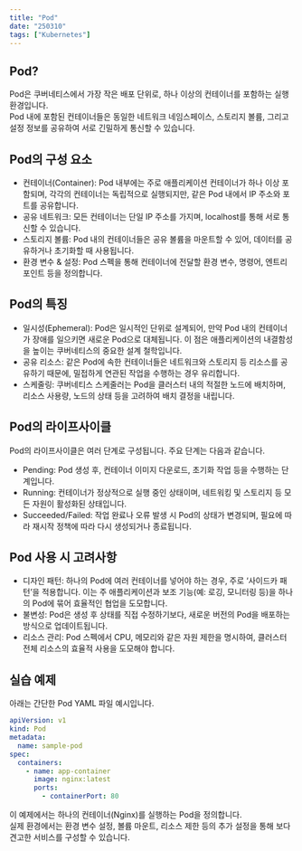 ```yaml
---
title: "Pod"
date: "250310"
tags: ["Kubernetes"]
---
```


## Pod?

Pod은 쿠버네티스에서 가장 작은 배포 단위로, 하나 이상의 컨테이너를 포함하는 실행 환경입니다.  
Pod 내에 포함된 컨테이너들은 동일한 네트워크 네임스페이스, 스토리지 볼륨, 그리고 설정 정보를 공유하여 서로 긴밀하게 통신할 수 있습니다.

## Pod의 구성 요소

- 컨테이너(Container): Pod 내부에는 주로 애플리케이션 컨테이너가 하나 이상 포함되며, 각각의 컨테이너는 독립적으로 실행되지만, 같은 Pod 내에서 IP 주소와 포트를 공유합니다.
- 공유 네트워크: 모든 컨테이너는 단일 IP 주소를 가지며, localhost를 통해 서로 통신할 수 있습니다.
- 스토리지 볼륨: Pod 내의 컨테이너들은 공유 볼륨을 마운트할 수 있어, 데이터를 공유하거나 초기화할 때 사용됩니다.
- 환경 변수 & 설정: Pod 스펙을 통해 컨테이너에 전달할 환경 변수, 명령어, 엔트리포인트 등을 정의합니다.

## Pod의 특징

- 일시성(Ephemeral): Pod은 일시적인 단위로 설계되어, 만약 Pod 내의 컨테이너가 장애를 일으키면 새로운 Pod으로 대체됩니다. 이 점은 애플리케이션의 내결함성을 높이는 쿠버네티스의 중요한 설계 철학입니다.
- 공유 리소스: 같은 Pod에 속한 컨테이너들은 네트워크와 스토리지 등 리소스를 공유하기 때문에, 밀접하게 연관된 작업을 수행하는 경우 유리합니다.
- 스케줄링: 쿠버네티스 스케줄러는 Pod을 클러스터 내의 적절한 노드에 배치하며, 리소스 사용량, 노드의 상태 등을 고려하여 배치 결정을 내립니다.

## Pod의 라이프사이클

Pod의 라이프사이클은 여러 단계로 구성됩니다. 주요 단계는 다음과 같습니다.

- Pending: Pod 생성 후, 컨테이너 이미지 다운로드, 초기화 작업 등을 수행하는 단계입니다.
- Running: 컨테이너가 정상적으로 실행 중인 상태이며, 네트워킹 및 스토리지 등 모든 자원이 활성화된 상태입니다.
- Succeeded/Failed: 작업 완료나 오류 발생 시 Pod의 상태가 변경되며, 필요에 따라 재시작 정책에 따라 다시 생성되거나 종료됩니다.

## Pod 사용 시 고려사항

- 디자인 패턴: 하나의 Pod에 여러 컨테이너를 넣어야 하는 경우, 주로 ‘사이드카 패턴’을 적용합니다. 이는 주 애플리케이션과 보조 기능(예: 로깅, 모니터링 등)을 하나의 Pod에 묶어 효율적인 협업을 도모합니다.
- 불변성: Pod은 생성 후 상태를 직접 수정하기보다, 새로운 버전의 Pod을 배포하는 방식으로 업데이트됩니다.
- 리소스 관리: Pod 스펙에서 CPU, 메모리와 같은 자원 제한을 명시하여, 클러스터 전체 리소스의 효율적 사용을 도모해야 합니다.

## 실습 예제

아래는 간단한 Pod YAML 파일 예시입니다.

```yaml
apiVersion: v1
kind: Pod
metadata:
  name: sample-pod
spec:
  containers:
    - name: app-container
      image: nginx:latest
      ports:
        - containerPort: 80
```

이 예제에서는 하나의 컨테이너(Nginx)를 실행하는 Pod을 정의합니다.  
실제 환경에서는 환경 변수 설정, 볼륨 마운트, 리소스 제한 등의 추가 설정을 통해 보다 견고한 서비스를 구성할 수 있습니다.
